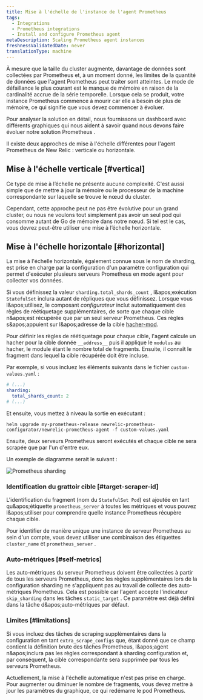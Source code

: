 ```yaml
---
title: Mise à l'échelle de l'instance de l'agent Prometheus
tags:
  - Integrations
  - Prometheus integrations
  - Install and configure Prometheus agent
metaDescription: Scaling Prometheus agent instances
freshnessValidatedDate: never
translationType: machine
---
```


À mesure que la taille du cluster augmente, davantage de données sont collectées par Prometheus et, à un moment donné, les limites de la quantité de données que l&apos;agent Prometheus peut traiter sont atteintes. Le mode de défaillance le plus courant est le manque de mémoire en raison de la cardinalité accrue de la série temporelle. Lorsque cela se produit, votre instance Prometheus commence à mourir car elle a besoin de plus de mémoire, ce qui signifie que vous devez commencer à évoluer.

Pour analyser la solution en détail, nous fournissons un dashboard avec différents graphiques qui nous aident à savoir quand nous devons faire évoluer notre solution Prometheus .

Il existe deux approches de mise à l&apos;échelle différentes pour l&apos;agent Prometheus de New Relic : verticale ou horizontale.

## Mise à l&apos;échelle verticale [#vertical]

Ce type de mise à l’échelle ne présente aucune complexité. C&apos;est aussi simple que de mettre à jour la mémoire ou le processeur de la machine correspondante sur laquelle se trouve le nœud du cluster.

Cependant, cette approche peut ne pas être évolutive pour un grand cluster, ou nous ne voulons tout simplement pas avoir un seul pod qui consomme autant de Go de mémoire dans notre nœud. Si tel est le cas, vous devrez peut-être utiliser une mise à l’échelle horizontale.

## Mise à l&apos;échelle horizontale [#horizontal]

La mise à l&apos;échelle horizontale, également connue sous le nom de sharding, est prise en charge par la configuration d&apos;un paramètre configuration qui permet d&apos;exécuter plusieurs serveurs Prometheus en mode agent pour collecter vos données.

Si vous définissez la valeur `sharding.total_shards_count` , l&amp;apos;exécution `StatefulSet` inclura autant de répliques que vous définissez. Lorsque vous l&amp;apos;utilisez, le composant *configurateur* inclut automatiquement des règles de réétiquetage supplémentaires, de sorte que chaque cible n&amp;apos;est récupérée que par un seul serveur Prometheus. Ces règles s&amp;apos;appuient sur l&amp;apos;adresse de la cible [hacher-mod](https://prometheus.io/docs/prometheus/latest/configuration/configuration/#relabel_config).

Pour définir les règles de réétiquetage pour chaque cible, l&apos;agent calcule un hacher pour la cible donnée `__address__` puis il applique le `modulus` au hacher, le module étant le nombre total de fragments. Ensuite, il connaît le fragment dans lequel la cible récupérée doit être incluse.

Par exemple, si vous incluez les éléments suivants dans le fichier `custom-values.yaml` :

```yaml
# (...)
sharding:
  total_shards_count: 2
# (...)
```

Et ensuite, vous mettez à niveau la sortie en exécutant :

```shell
helm upgrade my-prometheus-release newrelic-prometheus-configurator/newrelic-prometheus-agent -f custom-values.yaml
```

Ensuite, deux serveurs Prometheus seront exécutés et chaque cible ne sera scrapée que par l&apos;un d&apos;entre eux.

Un exemple de diagramme serait le suivant :

<img src="/images/infrastructure_diagram_prometheus-sharding.webp" alt="Prometheus sharding" title="Prometheus sharding" />

### Identification du grattoir cible [#target-scraper-id]

L&apos;identification du fragment (nom du `StatefulSet Pod`) est ajoutée en tant qu&amp;apos;étiquette `prometheus_server` à toutes les métriques et vous pouvez l&amp;apos;utiliser pour comprendre quelle instance Prometheus récupère chaque cible.

Pour identifier de manière unique une instance de serveur Prometheus au sein d&apos;un compte, vous devez utiliser une combinaison des étiquettes `cluster_name` et `prometheus_server` .

### Auto-métriques [#self-metrics]

Les auto-métriques du serveur Prometheus doivent être collectées à partir de tous les serveurs Prometheus, donc les règles supplémentaires lors de la configuration sharding ne s&apos;appliquent pas au travail de collecte des auto-métriques Prometheus. Cela est possible car l&apos;agent accepte l&apos;indicateur `skip_sharding` dans les tâches `static_target` . Ce paramètre est déjà défini dans la tâche d&amp;apos;auto-métriques par défaut.

### Limites [#limitations]

Si vous incluez des tâches de scraping supplémentaires dans la configuration en tant `extra_scrape_configs` que, étant donné que ce champ contient la définition brute des tâches Prometheus, l&amp;apos;agent n&amp;apos;inclura pas les règles correspondant à sharding configuration et, par conséquent, la cible correspondante sera supprimée par tous les serveurs Prometheus.

Actuellement, la mise à l&apos;échelle automatique n&apos;est pas prise en charge. Pour augmenter ou diminuer le nombre de fragments, vous devez mettre à jour les paramètres du graphique, ce qui redémarre le pod Prometheus.